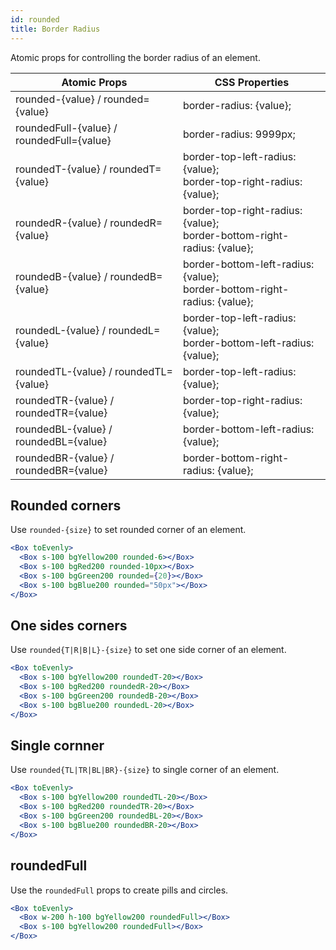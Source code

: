 ```yaml
---
id: rounded
title: Border Radius
---
```


Atomic props for controlling the border radius of an element.

| Atomic Props                              | CSS Properties                                                               |
| ----------------------------------------- | ---------------------------------------------------------------------------- |
| rounded-{value} / rounded={value}         | border-radius: {value};                                                      |
| roundedFull-{value} / roundedFull={value} | border-radius: 9999px;                                                       |
| roundedT-{value} / roundedT={value}       | border-top-left-radius: {value};<br/>border-top-right-radius: {value};       |
| roundedR-{value} / roundedR={value}       | border-top-right-radius: {value};<br/>border-bottom-right-radius: {value};   |
| roundedB-{value} / roundedB={value}       | border-bottom-left-radius: {value};<br/>border-bottom-right-radius: {value}; |
| roundedL-{value} / roundedL={value}       | border-top-left-radius: {value};<br/>border-bottom-left-radius: {value};     |
| roundedTL-{value} / roundedTL={value}     | border-top-left-radius: {value};                                             |
| roundedTR-{value} / roundedTR={value}     | border-top-right-radius: {value};                                            |
| roundedBL-{value} / roundedBL={value}     | border-bottom-left-radius: {value};                                          |
| roundedBR-{value} / roundedBR={value}     | border-bottom-right-radius: {value};                                         |

## Rounded corners

Use `rounded-{size}` to set rounded corner of an element.

```jsx live
<Box toEvenly>
  <Box s-100 bgYellow200 rounded-6></Box>
  <Box s-100 bgRed200 rounded-10px></Box>
  <Box s-100 bgGreen200 rounded={20}></Box>
  <Box s-100 bgBlue200 rounded="50px"></Box>
</Box>
```

## One sides corners

Use `rounded{T|R|B|L}-{size}` to set one side corner of an element.

```jsx live
<Box toEvenly>
  <Box s-100 bgYellow200 roundedT-20></Box>
  <Box s-100 bgRed200 roundedR-20></Box>
  <Box s-100 bgGreen200 roundedB-20></Box>
  <Box s-100 bgBlue200 roundedL-20></Box>
</Box>
```

## Single cornner

Use `rounded{TL|TR|BL|BR}-{size}` to single corner of an element.

```jsx live
<Box toEvenly>
  <Box s-100 bgYellow200 roundedTL-20></Box>
  <Box s-100 bgRed200 roundedTR-20></Box>
  <Box s-100 bgGreen200 roundedBL-20></Box>
  <Box s-100 bgBlue200 roundedBR-20></Box>
</Box>
```

## roundedFull

Use the `roundedFull` props to create pills and circles.

```jsx live
<Box toEvenly>
  <Box w-200 h-100 bgYellow200 roundedFull></Box>
  <Box s-100 bgYellow200 roundedFull></Box>
</Box>
```
